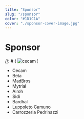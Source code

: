 ```yaml
---
title: "Sponsor"
slug: "/sponsor"
color: "#1D1C1A"
cover: "./sponsor-cover-image.jpg"
---
```


# Sponsor

[//]: # (Importanti i parametri della immagine)

[//]: # ( ![cecam](link) )

- Cecam
- Beta
- MadBros
- Mytrial
- Airoh
- Sidi
- Bardhal
- Luppoleto Camuno
- Carrozzeria Pedrinazzi
